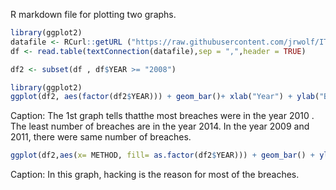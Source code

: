R markdown file for plotting two graphs.

```r
library(ggplot2)
datafile <- RCurl::getURL ("https://raw.githubusercontent.com/jrwolf/IT497/master/databreaches.csv")
df <- read.table(textConnection(datafile),sep = ",",header = TRUE)

df2 <- subset(df , df$YEAR >= "2008")

```

```r
library(ggplot2)
ggplot(df2, aes(factor(df2$YEAR))) + geom_bar()+ xlab("Year") + ylab("Breach")
```


Caption: The 1st graph tells thatthe most breaches were in the year 2010 . The least number of breaches are in the year 2014. In the year 2009 and 2011, there were same number of breaches.
```r
ggplot(df2,aes(x= METHOD, fill= as.factor(df2$YEAR))) + geom_bar() + ylab("BREACHES")
```


Caption: In this graph, hacking is the reason for most of the breaches. 

